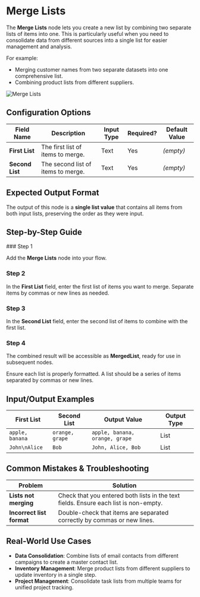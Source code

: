 
# Merge Lists

The **Merge Lists** node lets you create a new list by combining two separate lists of items into one. This is particularly useful when you need to consolidate data from different sources into a single list for easier management and analysis.

For example:

- Merging customer names from two separate datasets into one comprehensive list.
- Combining product lists from different suppliers.

![Merge Lists](./merge-lists.png)

## Configuration Options

| Field Name      | Description                        | Input Type | Required? | Default Value |
| --------------- | ---------------------------------- | ---------- | --------- | ------------- |
| **First List**  | The first list of items to merge.  | Text       | Yes       | _(empty)_     |
| **Second List** | The second list of items to merge. | Text       | Yes       | _(empty)_     |

## Expected Output Format

The output of this node is a **single list value** that contains all items from both input lists, preserving the order as they were input.

## Step-by-Step Guide

<Steps>
### Step 1

Add the **Merge Lists** node into your flow.

### Step 2

In the **First List** field, enter the first list of items you want to merge. Separate items by commas or new lines as needed.

### Step 3

In the **Second List** field, enter the second list of items to combine with the first list.

### Step 4

The combined result will be accessible as **MergedList**, ready for use in subsequent nodes.

</Steps>

<Callout type="info" title="Note">
  Ensure each list is properly formatted. A list should be a series of items
  separated by commas or new lines.
</Callout>

## Input/Output Examples

| First List      | Second List     | Output Value                   | Output Type |
| --------------- | --------------- | ------------------------------ | ----------- |
| `apple, banana` | `orange, grape` | `apple, banana, orange, grape` | List        |
| `John\nAlice`   | `Bob`           | `John, Alice, Bob`             | List        |

## Common Mistakes & Troubleshooting

| Problem                   | Solution                                                                             |
| ------------------------- | ------------------------------------------------------------------------------------ |
| **Lists not merging**     | Check that you entered both lists in the text fields. Ensure each list is non-empty. |
| **Incorrect list format** | Double-check that items are separated correctly by commas or new lines.              |

## Real-World Use Cases

- **Data Consolidation**: Combine lists of email contacts from different campaigns to create a master contact list.
- **Inventory Management**: Merge product lists from different suppliers to update inventory in a single step.
- **Project Management**: Consolidate task lists from multiple teams for unified project tracking.
